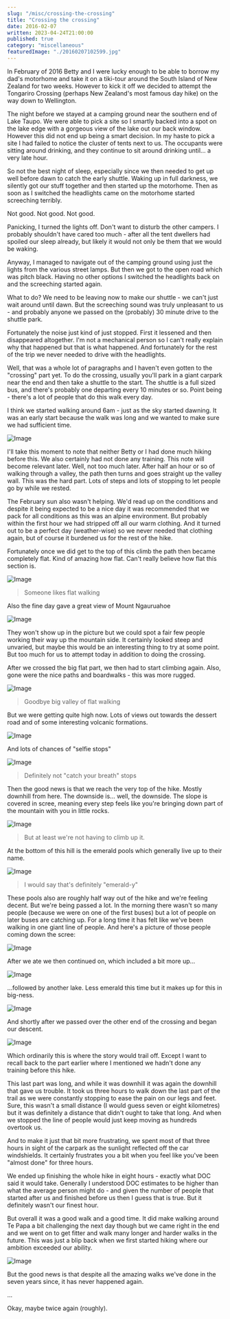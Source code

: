 ```yaml
---
slug: "/misc/crossing-the-crossing"
title: "Crossing the crossing"
date: 2016-02-07
written: 2023-04-24T21:00:00
published: true
category: "miscellaneous"
featuredImage: "./20160207102599.jpg"
---
```


In February of 2016 Betty and I were lucky enough to be able to borrow my dad's motorhome and take it on a tiki-tour around the South Island of New Zealand for two weeks.  However to kick it off we decided to attempt the Tongariro Crossing (perhaps New Zealand's most famous day hike) on the way down to Wellington.

The night before we stayed at a camping ground near the southern end of Lake Taupo.  We were able to pick a site so I smartly backed into a spot on the lake edge with a gorgeous view of the lake out our back window.  However this did not end up being a smart decision.  In my haste to pick a site I had failed to notice the cluster of tents next to us.  The occupants were sitting around drinking, and they continue to sit around drinking until... a very late hour.

So not the best night of sleep, especially since we then needed to get up well before dawn to catch the early shuttle.  Waking up in full darkness, we silently got our stuff together and then started up the motorhome.  Then as soon as I switched the headlights came on the motorhome started screeching terribly.

Not good.  Not good.  Not good.

Panicking, I turned the lights off.  Don't want to disturb the other campers.  I probably shouldn't have cared too much - after all the tent dwellers had spoiled our sleep already, but likely it would not only be them that we would be waking.

Anyway, I managed to navigate out of the camping ground using just the lights from the various street lamps.  But then we got to the open road which was pitch black.  Having no other options I switched the headlights back on and the screeching started again.

What to do?  We need to be leaving now to make our shuttle - we can't just wait around until dawn.  But the screeching sound was truly unpleasant to us - and probably anyone we passed on the (probably) 30 minute drive to the shuttle park.

Fortunately the noise just kind of just stopped.  First it lessened and then disappeared altogether.  I'm not a mechanical person so I can't really explain why that happened but that is what happened.  And fortunately for the rest of the trip we never needed to drive with the headlights.

Well, that was a whole lot of paragraphs and I haven't even gotten to the "crossing" part yet.  To do the crossing, usually you'll park in a giant carpark near the end and then take a shuttle to the start.  The shuttle is a full sized bus, and there's probably one departing every 10 minutes or so.  Point being - there's a lot of people that do this walk every day.

I think we started walking around 6am - just as the sky started dawning.  It was an early start because the walk was long and we wanted to make sure we had sufficient time.

![Image](20160207070451.jpg)

I'll take this moment to note that neither Betty or I had done much hiking before this.  We also certainly had not done any training.  This note will become relevant later.  Well, not too much later.  After half an hour or so of walking through a valley, the path then turns and goes straight up the valley wall.  This was the hard part.  Lots of steps and lots of stopping to let people go by while we rested.

The February sun also wasn't helping.  We'd read up on the conditions and despite it being expected to be a nice day it was recommended that we pack for all conditions as this was an alpine environment.  But probably within the first hour we had stripped off all our warm clothing.  And it turned out to be a perfect day (weather-wise) so we never needed that clothing again, but of course it burdened us for the rest of the hike.

Fortunately once we did get to the top of this climb the path then became completely flat.  Kind of amazing how flat.  Can't really believe how flat this section is.

![Image](20160207083138.jpg)

> Someone likes flat walking

Also the fine day gave a great view of Mount Ngauruahoe

![Image](20160207083299.jpg)

They won't show up in the picture but we could spot a fair few people working their way up the mountain side.  It certainly looked steep and unvaried, but maybe this would be an interesting thing to try at some point.  But too much for us to attempt today in addition to doing the crossing.

After we crossed the big flat part, we then had to start climbing again.  Also, gone were the nice paths and boardwalks - this was more rugged.

![Image](20160207084939.jpg)

> Goodbye big valley of flat walking

But we were getting quite high now.  Lots of views out towards the dessert road and of some interesting volcanic formations.

![Image](20160207091620.jpg)

And lots of chances of "selfie stops"

![Image](20160207091654.jpg)

> Definitely not "catch your breath" stops

Then the good news is that we reach the very top of the hike.  Mostly downhill from here.  The downside is... well, the downside.  The slope is covered in scree, meaning every step feels like you're bringing down part of the mountain with you in little rocks.

![Image](20160207092449.jpg)

> But at least we're not having to climb up it.

At the bottom of this hill is the emerald pools which generally live up to their name.

![Image](20160207101113.jpg)

> I would say that's definitely "emerald-y"

These pools also are roughly half way out of the hike and we're feeling decent.  But we're being passed a lot.  In the morning there wasn't so many people (because we were on one of the first buses) but a lot of people on later buses are catching up.  For a long time it has felt like we've been walking in one giant line of people.  And here's a picture of those people coming down the scree:

![Image](20160207101135.jpg)

After we ate we then continued on, which included a bit more up...

![Image](20160207102599.jpg)

...followed by another lake.  Less emerald this time but it makes up for this in big-ness.

![Image](20160207102999.jpg)

And shortly after we passed over the other end of the crossing and began our descent.

![Image](20160207110859.jpg)

Which ordinarily this is where the story would trail off.  Except I want to recall back to the part earlier where I mentioned we hadn't done any training before this hike.

This last part was long, and while it was downhill it was again the downhill that gave us trouble.  It took us three hours to walk down the last part of the trail as we were constantly stopping to ease the pain on our legs and feet.  Sure, this wasn't a small distance (I would guess seven or eight kilometres) but it was definitely a distance that didn't ought to take that long.  And when we stopped the line of people would just keep moving as hundreds overtook us.

And to make it just that bit more frustrating, we spent most of that three hours in sight of the carpark as the sunlight reflected off the car windshields.  It certainly frustrates you a bit when you feel like you've been "almost done" for three hours.

We ended up finishing the whole hike in eight hours - exactly what DOC said it would take.  Generally I understood DOC estimates to be higher than what the average person might do - and given the number of people that started after us and finished before us then I guess that is true.  But it definitely wasn't our finest hour.

But overall it was a good walk and a good time.  It did make walking around Te Papa a bit challenging the next day though but we came right in the end and we went on to get fitter and walk many longer and harder walks in the future.  This was just a blip back when we first started hiking where our ambition exceeded our ability.

![Image](20160207110907.jpg)

But the good news is that despite all the amazing walks we've done in the seven years since, it has never happened again.

...

Okay, maybe twice again (roughly).
